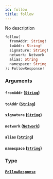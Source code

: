 ```yaml
---
id: follow
title: follow
---
```



No description

```graphql
follow(
  fromAddr: String!
  toAddr: String!
  signature: String!
  network: Network
  alias: String
  namespace: String
): FollowResponse!
```


### Arguments

#### `fromAddr` ([`String`](/cyberconnect-api/reference/scalars/string))




#### `toAddr` ([`String`](/cyberconnect-api/reference/scalars/string))




#### `signature` ([`String`](/cyberconnect-api/reference/scalars/string))




#### `network` ([`Network`](/cyberconnect-api/reference/enums/network))




#### `alias` ([`String`](/cyberconnect-api/reference/scalars/string))




#### `namespace` ([`String`](/cyberconnect-api/reference/scalars/string))




### Type

#### [`FollowResponse`](/cyberconnect-api/reference/objects/follow-response) 






